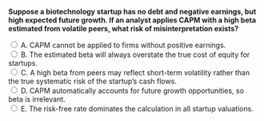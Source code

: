 ::: {.question-block}

<form onsubmit="event.preventDefault(); checkAnswer('module4_mcq_q93')" data-correct-answer="C">
  <strong style="display: block;">
  Suppose a biotechnology startup has no debt and negative earnings, but high expected future growth. If an analyst applies CAPM with a high beta estimated from volatile peers, what risk of misinterpretation exists?
  </strong>

  <label><input type="radio" name="module4_mcq_q93" value="A"> A. CAPM cannot be applied to firms without positive earnings.</label><br>
  <label><input type="radio" name="module4_mcq_q93" value="B"> B. The estimated beta will always overstate the true cost of equity for startups.</label><br>
  <label><input type="radio" name="module4_mcq_q93" value="C"> C. A high beta from peers may reflect short-term volatility rather than the true systematic risk of the startup’s cash flows.</label><br>
  <label><input type="radio" name="module4_mcq_q93" value="D"> D. CAPM automatically accounts for future growth opportunities, so beta is irrelevant.</label><br>
  <label><input type="radio" name="module4_mcq_q93" value="E"> E. The risk-free rate dominates the calculation in all startup valuations.</label><br>
</form>

<div id="feedback-module4_mcq_q93" class="feedback" data-status="" style="display:none;">
✅ Correct: C. Using peer betas can overstate risk if they capture volatility unrelated to the startup’s long-term systematic exposure.
</div>

:::
